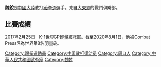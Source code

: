 {{Multiple issues|
{{BLP unsourced|time=2020-10-07T06:53:36+00:00}}
{{Orphan|time=2020-10-07T06:53:36+00:00}}
{{Underlinked|time=2020-10-07T06:53:36+00:00}}
{{Expand English|time=2020-10-07T08:21:26+00:00}}
}}
{{Infobox martial artist
|name=魏銳
|native_name=
|image=
|image_size=
|caption=
|birth_name=
|other_names= "Demon Blade"
| nationality     = {{PRC}}
|birth_date={{Birth date and age|1991|05|25}}
|birth_place={{PRC}}[[河南省|河南省]][[周口市|周口市]]
| fighting_out_of = <!-- 此欄目應填城市 -->
|death_date=
|death_place=
|height={{height|m=1.76|precision=1}}
|weight={{convert|63.0|kg|lb st|abbr=on}}
|weight_class= <!-- 請使用中文 [[Bantamweight|Bantamweight]] <br> [[Featherweight|Featherweight]] -->
|reach=
|style= <!-- 請使用中文 [[Northern_Shaolin_Kung_Fu|Northern Shaolin Kung Fu]], [[Sanshou|Sanshou]], [[Kickboxing|Kickboxing]]--> 
|rank=
|stance=Southpaw
|team=<!-- 請使用中文 Da Dong Xiang Fight Club (present) <br/> Liaoyang Sports School <br/> Luyi Shaolin Wenwu School -->
|trainer=<!-- 請使用中文 Wei Zhaoquan (Luyi Shaolin Wenwu School) -->
|years_active=2010至今
|kickbox_win=60
|kickbox_kowin=24
|kickbox_loss=3
|kickbox_koloss=1
|kickbox_draw= 1
|kickbox_nc=
|mma_kowin= 
|mma_subwin= 
|mma_decwin= 
|mma_dqwin= 
|mma_koloss= 
|mma_subloss= 1
|mma_decloss= 
|mma_dqloss= 
|mma_draw= 
|mma_nc= 
|other=
|occupation=
|spouse=
|children=
|relatives=
|students=
|university=
|url=
|updated=2018年9月15日}}

'''魏銳'''{{BD|1991年|5月25日}}是[[中國大陸|中國大陸]]散打[[跆拳道|跆拳道]]選手。來自[[大东乡|大東鄉]]的戰鬥俱樂部。

==比賽成績==
2017年2月25日，K-1世界GP輕量級冠軍。截至2020年8月1日，他被Combat Press評為世界第8名羽量級。

[[Category:踢拳運動員|Category:踢拳運動員]]
[[Category:中国散打运动员|Category:中国散打运动员]]
[[Category:周口人|Category:周口人]]
[[Category:中華人民共和國武術家|Category:中華人民共和國武術家]]
[[Category:魏姓|Category:魏姓]]